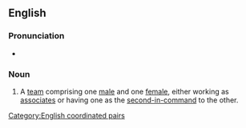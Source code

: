 ==English==

===Pronunciation===
* {{audio|en|en-au-dog and cat.ogg|Audio (AU)}}

===Noun===
{{en-noun|dogs and cats}}

# {{lb|en|idiomatic|sometimes|attributive}} A [[team]] comprising one [[male]] and one [[female]], either working as [[associate]]s or having one as the [[second-in-command]] to the other.

[[Category:English coordinated pairs]]